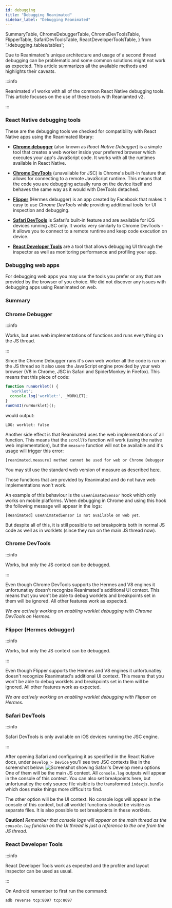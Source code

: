 ```yaml
---
id: debugging
title: "Debugging Reanimated"
sidebar_label: "Debugging Reanimated"
---
```


  SummaryTable,
  ChromeDebuggerTable,
  ChromeDevToolsTable,
  FlipperTable,
  SafariDevToolsTable,
  ReactDeveloperToolsTable,
} from './debugging_tables/tables';

Due to Reanimated's unique architecture and usage of a second thread debugging
can be problematic and some common solutions might not work as expected.
This article summarizes all the available methods and highlights their caveats.

:::info

Reanimated v1 works with all of the common React Native debugging tools. This
article focuses on the use of these tools with Reaniamted v2.

:::

### React Native debugging tools

These are the debugging tools we checked for compatibility with React Native
apps using the Reanimated library:

- [**Chrome debugger**](https://reactnative.dev/docs/debugging#chrome-developer-tools)
(also known as _React Native Debugger_) is a simple tool that creates a web
worker inside your preferred browser which executes your app's JavaScript code. It works
with all the runtimes available in React Native.

- [**Chrome DevTools**](https://reactnative.dev/docs/hermes#debugging-js-on-hermes-using-google-chromes-devtools)
(unavailable for JSC) is Chrome's built-in feature that allows for connecting to a
remote JavaScript runtime. This means that the code you are debugging actually
runs on the device itself and behaves the same way as it would with DevTools detached.

- [**Flipper**](https://fbflipper.com/) (Hermes debugger) is an app created by
Facebook that makes it easy to use _Chrome DevTools_ while providing additional tools for
UI inspection and debugging.

- [**Safari DevTools**](https://reactnative.dev/docs/debugging#safari-developer-tools)
is Safari's built-in feature and are available for iOS devices running JSC only. It works
very similarly to Chrome DevTools - it allows you to connect to a remote runtime
and keep code execution on device.

- [**React Developer Tools**](https://reactnative.dev/docs/debugging#react-developer-tools)
are a tool that allows debugging UI through the inspector as well as monitoring
performance and profiling your app.

### Debugging web apps

For debugging web apps you may use the tools you prefer or any that are provided
by the browser of you choice. We did not discover any issues with debugging
apps using Reanimated on web.

### Summary

<SummaryTable />

### Chrome Debugger

<ChromeDebuggerTable />

:::info

Works, but uses web implementations of functions and runs everything on the JS thread.

:::

Since the Chrome Debugger runs it's own web worker all the code is run on
the JS thread so it also uses the JavaScript engine provided by your web
browser (V8 in Chrome, JSC in Safari and SpiderMonkey in Firefox). This
means that this piece of code:

```js
function runWorklet() {
  'worklet';
  console.log('worklet:', _WORKLET);
}
runOnUI(runWorklet)();
```

would output:

```
LOG: worklet: false
```

Another side effect is that Reanimated uses the web implementations of all
function. This means that the `scrollTo` function will work
(using the native web implementation), but the `measure`
function will not be available and it's usage will trigger this error:

```
[reanimated.measure] method cannot be used for web or Chrome Debugger
```

You may stil use the standard web version of measure as described
[here](../api/nativeMethods/measure).

Those functions that are provided by Reanimated and do not have web
implementations won't work.

An example of this behaviour is the `useAnimatedSensor` hook
which only works on mobile platforms. When debugging in Chrome and using
this hook the following message will appear in the logs:

```
[Reanimated] useAnimatedSensor is not available on web yet.
```

But despite all of this, it is still possible to set breakpoints both in
normal JS code as well as in worklets (since they run on the main JS
thread now).

### Chrome DevTools

<ChromeDevToolsTable />

:::info

Works, but only the JS context can be debugged.

:::

Even though Chrome DevTools supports the Hermes and V8 engines it
unfortunatley doesn't recognize Reanimated's additional UI context. This
means that you won't be able to debug worklets and breakpoints set in them
will be ignored. All other features work as expected.

*We are actively working on enabling worklet debugging with Chrome DevTools on Hermes.*

### Flipper (Hermes debugger)

<FlipperTable />

:::info

Works, but only the JS context can be debugged.

:::

Even though Flipper supports the Hermes and V8 engines it
unfortunatley doesn't recognize Reanimated's additional UI context. This
means that you won't be able to debug worklets and breakpoints set in them
will be ignored. All other features work as expected.

*We are actively working on enabling worklet debugging with Flipper on Hermes.*

### Safari DevTools

<SafariDevToolsTable />

:::info

Safari DevTools is only available on iOS devices running the JSC engine.

:::

After opening Safari and configuring it as specified in the React Native
docs, under `Develop > Device` you'll see two JSC contexts
like in the screenshot below:
<img
  src="/react-native-reanimated/img/debugging/SafariJSCiOS.png"
  alt="Screenshot showing Safari's Develop menu options"
/>
One of them will be the main JS context. All `console.log`
outputs will appear in the console of this context. You can also set
breakpoints here, but unfortunatley the only source file visible is the
transformed `indexjs.bundle` which does make things more
difficult to find.

The other option will be the UI context. No console logs will appear in
the console of this context, but all worklet functions should be visible
as separate files. It is also possible to set breakpoints in these
worklets.

**Caution!**
*Remember that console logs will appear on the main thread as the
`console.log` funcion on the UI thread is just a reference to the one from
the JS thread.*

### React Developer Tools

<ReactDeveloperToolsTable />

:::info

React Developer Tools work as expected and the profiler and layout inspector can
be used as usual.

:::

On Android remember to first run the command:
```
adb reverse tcp:8097 tcp:8097
```